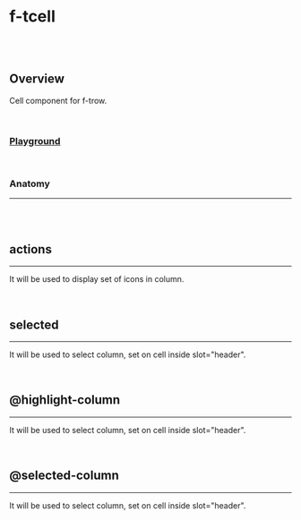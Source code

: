 
<Meta of={FTcellStories} />

# f-tcell

<br />

<br />

## Overview

<f-divider />

Cell component for f-trow.

<br />

### [Playground](/story/components-f-tcell--playground)

<Canvas>
	<Story of={FTcellStories.Playground} />
</Canvas>

<br />

### Anatomy

<hr />

<br />

<Story of={FTcellStories.Anatomy} />

<br />

## actions

<hr />

It will be used to display set of icons in column.

<Canvas>
	<Story of={FTcellStories.Actions} />
</Canvas>

<br />

## selected

<hr />

It will be used to select column, set on cell inside slot="header".

<Canvas>
	<Story of={FTcellStories.Selected} />
</Canvas>

<br />

## @highlight-column

<hr />

It will be used to select column, set on cell inside slot="header".

<Canvas>
	<Story of={FTcellStories.HighlightColumn} />
</Canvas>

<br />

## @selected-column

<hr />

It will be used to select column, set on cell inside slot="header".

<Canvas>
	<Story of={FTcellStories.SelectedColumn} />
</Canvas>
